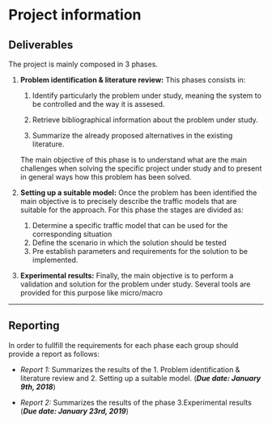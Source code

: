 # Project information {-}

## Deliverables {-}

The project is mainly composed in 3 phases.

1. **Problem identification & literature review:** This phases consists in: 

   1. Identify particularly the problem under study, meaning the system to be controlled and the way it is assesed. 

   2. Retrieve bibliographical information about the problem under study. 

   3. Summarize the already proposed alternatives in the existing literature. 

   The main objective of this phase is to understand what are the main challenges when solving the specific project under study and to present in general ways how this problem has been solved. 

2. **Setting up a suitable model:** Once the problem has been identified the main objective is to precisely describe the traffic models that are suitable for the approach. For this phase the stages are divided as: 

   1. Determine a specific traffic model that can be used for the corresponding situation 
   2. Define the scenario in which the solution should be tested 
   3. Pre establish parameters and requirements for the solution to be implemented. 

3. **Experimental results:**  Finally, the main objective is to perform a validation and solution for the problem under study. Several tools are provided for this purpose like micro/macro 

***

## Reporting {-}

In order to fullfill the requirements for each phase each group should provide a report as follows:

- *Report 1:* Summarizes the results of the 1. Problem identification & literature review and 2. Setting up a suitable model. (***Due date: January 9th, 2018***)

* *Report 2:* Summarizes the results of the phase 3.Experimental results (***Due date: January 23rd, 2019***)
